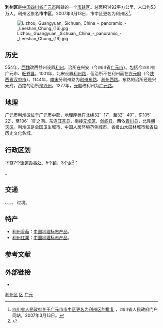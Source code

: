 {{Infobox China County
|Belong = [[四川省|四川省]][[广元市|广元市]]
}}
{{For|古代的利州|利州 (古代)}} 
'''利州区'''是[[中华人民共和国|中国]][[四川省|四川省]][[广元市|广元市]]所辖的一个[[市辖区|市辖区]]。总面积1492平方公里，人口约53万人。利州区原名'''市中区'''，2007年3月13日，市中区更名为利州区<ref>[http://www.sc.gov.cn/zwgk/zcwj/zfwj/cfh/200704/t20070404_177169.shtml 四川省人民政府关于广元市市中区更名为利州区的批复] {{Wayback|url=http://www.sc.gov.cn/zwgk/zcwj/zfwj/cfh/200704/t20070404_177169.shtml |date=20070717224525 }}，四川省人民政府门户网站，2007年3月13日。</ref>。

[[File:Lizhou,_Guangyuan,_Sichuan,_China_-_panoramio_-_Leeshan_Chung_(16).jpg|thumb]]

==历史==
554年，[[西魏|西魏]]改西益州设置[[利州_(西魏)|利州]]。治所在兴安（今四川省[[广元市|广元市]]）。包括今四川省广元市、[[旺苍县|旺苍县]]。1001年，北宋设置[[利州路|利州路]]，但治所不在利州而在[[兴元府|兴元府]]（今[[陕西省|陕西省]][[汉中市|汉中市]]）。1144年，[[南宋|南宋]]分利州路为[[利州东路|利州东路]]、[[利州西路|利州西路]]。东路的治所还是兴元府，西路的治所是[[兴州|兴州]]。1277年，[[元朝|元朝]]改利州为[[广元路|广元路]]。

==地理==
广元市利州区位于广元市中部，地理座标在北纬32゜17′，至32゜40′’，东105゜22′，至106゜10′之间。东连[[旺苍县|旺苍县]]，南接[[元坝区|元坝区]]、[[剑阁县|剑阁县]]，西依[[青川县|青川县]]，北靠[[朝天区|朝天区]]。利州区是全国卫生城市、中国人居环境范例城市、省级山水园林城市和省级历史文化名城。

== 行政区划 ==
{{PAGENAMEBASE}}下辖7个[[街道办事处|街道办事处]]、5个[[行政建制镇|镇]]、3个[[乡_(中华人民共和国)|乡]]<ref>{{PRC admin/ref sgc|51/08/02}}</ref>：

{{PRC admin/children|51/08/02}}。

== 交通 ==
{{中国高速公路名|G5}}、{{中国高速公路名|G5012}}、{{中国高速公路名|G75}}、{{中国国道名|212}}、{{中国国道名|108}}
过境。

==特产==
* [[利州香菇|利州香菇]]：[[中国地理标志产品|中国地理标志产品]]。
* [[利州红栗|利州红栗]]：[[中国地理标志产品|中国地理标志产品]]。

== 参考文献 ==
{{Wikisource|民政部关于四川省广元市市中区更名为利州区的批复}}
{{reflist}}

== 外部链接 ==
* {{Official website|http://www.lzq.gov.cn/|name=广元市利州区人民政府}}

{{Sichuan-stub}}
{{利州区行政区划}}
{{广元市行政区划}}
{{四川行政区划}}

[[Category:利州区|]]
[[Category:广元区县|区]]
[[Category:四川市辖区|广元]]